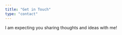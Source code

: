 ```yaml
---
title: "Get in Touch"
type: "contact"
---
```


I am expecting you sharing thoughts and ideas with me!

